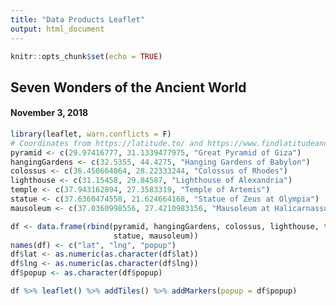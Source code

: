 ```yaml
---
title: "Data Products Leaflet"
output: html_document
---
```


```r
knitr::opts_chunk$set(echo = TRUE)
```

## Seven Wonders of the Ancient World
#### November 3, 2018

```r
library(leaflet, warn.conflicts = F)
# Coordinates from https://latitude.to/ and https://www.findlatitudeandlongitude.com/
pyramid <- c(29.97416777, 31.1339477975, "Great Pyramid of Giza")
hangingGardens <- c(32.5355, 44.4275, "Hanging Gardens of Babylon")
colossus <- c(36.450664864, 28.22333244, "Colossus of Rhodes")
lighthouse <- c(31.15458, 29.84587, "Lighthouse of Alexandria")
temple <- c(37.943162894, 27.3583319, "Temple of Artemis")
statue <- c(37.6360474558, 21.624664168, "Statue of Zeus at Olympia")
mausoleum <- c(37.0360998556, 27.4210983156, "Mausoleum at Halicarnassus")

df <- data.frame(rbind(pyramid, hangingGardens, colossus, lighthouse, temple, 
                       statue, mausoleum))
names(df) <- c("lat", "lng", "popup")
df$lat <- as.numeric(as.character(df$lat))
df$lng <- as.numeric(as.character(df$lng))
df$popup <- as.character(df$popup)

df %>% leaflet() %>% addTiles() %>% addMarkers(popup = df$popup)
```

